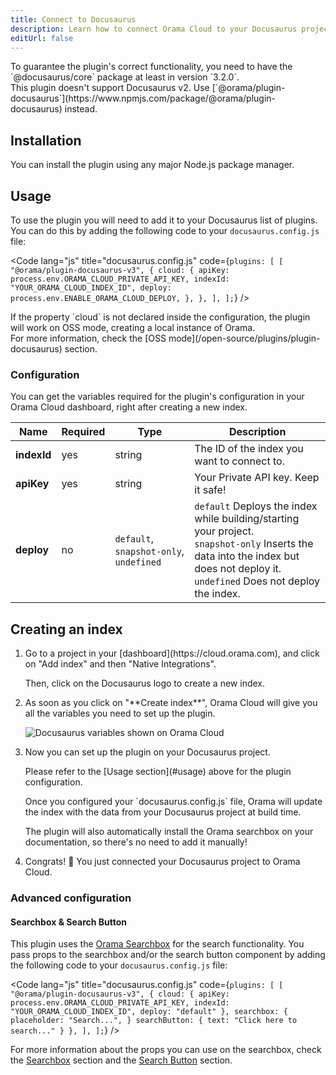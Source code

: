 ```yaml
---
title: Connect to Docusaurus
description: Learn how to connect Orama Cloud to your Docusaurus project.
editUrl: false
---
```


<Aside>
To guarantee the plugin's correct functionality, you need to have the `@docusaurus/core` package at least in version `3.2.0`.
</Aside>
<Aside type="caution">
This plugin doesn't support Docusaurus v2. Use [`@orama/plugin-docusaurus`](https://www.npmjs.com/package/@orama/plugin-docusaurus) instead.
</Aside>

## Installation

You can install the plugin using any major Node.js package manager.

<Install pkg="@orama/plugin-docusaurus-v3" />

## Usage

To use the plugin you will need to add it to your Docusaurus list of plugins. You can do this by adding the following code to your `docusaurus.config.js` file:

<Code lang="js" title="docusaurus.config.js" code={`
plugins: [
  [
    "@orama/plugin-docusaurus-v3",
    {
      cloud: {
        apiKey: process.env.ORAMA_CLOUD_PRIVATE_API_KEY,
        indexId: "YOUR_ORAMA_CLOUD_INDEX_ID",
        deploy: process.env.ENABLE_ORAMA_CLOUD_DEPLOY,
      },
    },
  ],
];
`} />

<Aside>
	If the property `cloud` is not declared inside the configuration, the plugin will work on OSS mode, creating a local instance of Orama.
	<br/>For more information, check the [OSS mode](/open-source/plugins/plugin-docusaurus) section.
</Aside>

### Configuration

You can get the variables required for the plugin's configuration in your Orama Cloud dashboard, right after creating a new index.

| Name                  |Required  | Type                       | Description                                                                 |
|-----------------------|----------|----------------------------|-----------------------------------------------------------------------------|
| **indexId**           |yes      | string                     | The ID of the index you want to connect to.                                 |
| **apiKey**            |yes      | string                     | Your Private API key. Keep it safe!                                         |
| **deploy**            |no     | `default`, `snapshot-only`, `undefined`  | `default` Deploys the index while building/starting your project.<br/>`snapshot-only` Inserts the data into the index but does not deploy it.<br/>`undefined` Does not deploy the index.|

## Creating an index

<Steps>
  <ol>
    <li>
      <p class="pl-10">Go to a project in your [dashboard](https://cloud.orama.com), and click on "Add index" and then "Native Integrations".</p>
      <p class="pl-10">Then, click on the Docusaurus logo to create a new index.</p>
    </li>
    <li>
      <p class="pl-10">As soon as you click on "**Create index**", Orama Cloud will give you all the variables you need to set up the plugin.</p>
      <img
        src="/cloud/guides/docusaurus/env-variables.png"
        alt="Docusaurus variables shown on Orama Cloud"
        class="mx-10"
      />
    </li>
    <li>
      <p class="pl-10">Now you can set up the plugin on your Docusaurus project.</p>
      <p class="pl-10">Please refer to the [Usage section](#usage) above for the plugin configuration.</p>
      <p class="pl-10">Once you configured your `docusaurus.config.js` file, Orama will update the index with the data from your Docusaurus project at build time.</p>
      <p class="pl-10">The plugin will also automatically install the Orama searchbox on your documentation, so there's no need to add it manually!</p>
    </li>
    <li>
      <p class="pl-10">Congrats! 🎉 You just connected your Docusaurus project to Orama Cloud.</p>
    </li>
  </ol>
</Steps>

### Advanced configuration

#### Searchbox & Search Button
This plugin uses the [Orama Searchbox](/cloud/ui-components/search-box) for the search functionality.
You pass props to the searchbox and/or the search button component by adding the following code to your `docusaurus.config.js` file:

<Code lang="js" title="docusaurus.config.js" code={`
plugins: [
	  [
	    "@orama/plugin-docusaurus-v3",
	    {
	      cloud: {
	        apiKey: process.env.ORAMA_CLOUD_PRIVATE_API_KEY,
	        indexId: "YOUR_ORAMA_CLOUD_INDEX_ID",
	        deploy: "default"
	      },
	      searchbox: {
	        placeholder: "Search...",
	      }
	      searchButton: {
	        text: "Click here to search..."
	      }
	    },
	  ],
];
`} />

For more information about the props you can use on the searchbox, check the [Searchbox](/cloud/ui-components/search-box#usage) section and the [Search Button](/cloud/ui-components/search-button#usage) section.
